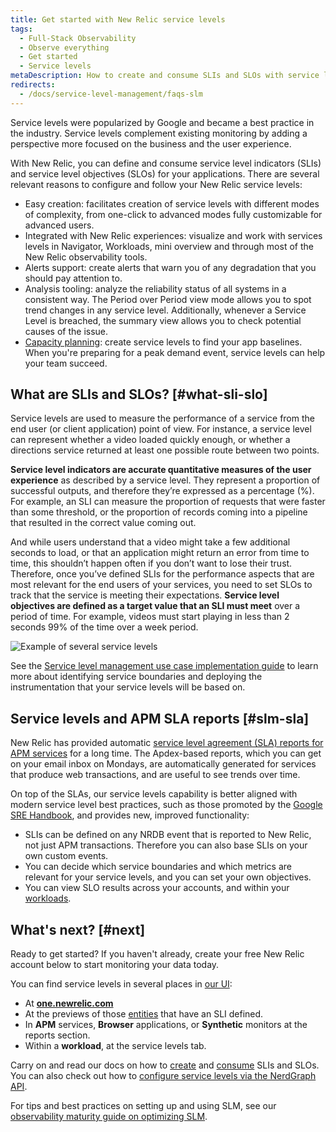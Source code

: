 ```yaml
---
title: Get started with New Relic service levels
tags:
  - Full-Stack Observability
  - Observe everything
  - Get started
  - Service levels
metaDescription: How to create and consume SLIs and SLOs with service level management in New Relic.
redirects:
  - /docs/service-level-management/faqs-slm
---
```



Service levels were popularized by Google and became a best practice in the industry. Service levels complement existing monitoring by adding a perspective more focused on the business and the user experience.

With New Relic, you can define and consume service level indicators (SLIs) and service level objectives (SLOs) for your applications. There are several relevant reasons to configure and follow your New Relic service levels:

- Easy creation: facilitates creation of service levels with different modes of complexity, from one-click to advanced modes fully customizable for advanced users. 
- Integrated with New Relic experiences: visualize and work with services levels in Navigator, Workloads, mini overview and through most of the New Relic observability tools.
- Alerts support: create alerts that warn you of any degradation that you should pay attention to.
- Analysis tooling: analyze the reliability status of all systems in a consistent way. The Period over Period view mode allows you to spot trend changes in any service level. Additionally, whenever a Service Level is breached, the summary view allows you to check potential causes of the issue. 
- [Capacity planning](/docs/journey-demand/get-started): create service levels to find your app baselines. When you're preparing for a peak demand event, service levels can help your team succeed. 

## What are SLIs and SLOs? [#what-sli-slo]

Service levels are used to measure the performance of a service from the end user (or client application) point of view. For instance, a service level can represent whether a video loaded quickly enough, or whether a directions service returned at least one possible route between two points.

**Service level indicators are accurate quantitative measures of the user experience** as described by a service level. They represent a proportion of successful outputs, and therefore they’re expressed as a percentage (%). For example, an SLI can measure the proportion of requests that were faster than some threshold, or the proportion of records coming into a pipeline that resulted in the correct value coming out.

And while users understand that a video might take a few additional seconds to load, or that an application might return an error from time to time, this shouldn’t happen often if you don’t want to lose their trust. Therefore, once you’ve defined SLIs for the performance aspects that are most relevant for the end users of your services, you need to set SLOs to track that the service is meeting their expectations. **Service level objectives are defined as a target value that an SLI must meet** over a period of time. For example, videos must start playing in less than 2 seconds 99% of the time over a week period.

<img
  title="Example of several service levels.png"
  alt="Example of several service levels"
  src={slmServiceLevelsOverview}
/>

See the [Service level management use case implementation guide](/docs/new-relic-solutions/observability-maturity/uptime-performance-reliability/slm-implementation-guide/) to learn more about identifying service boundaries and deploying the instrumentation that your service levels will be based on.

## Service levels and APM SLA reports [#slm-sla]

New Relic has provided automatic [service level agreement (SLA) reports for APM services](/docs/apm/reports/service-level-agreements/apm-sla-reports/) for a long time. The Apdex-based reports, which you can get on your email inbox on Mondays, are automatically generated for services that produce web transactions, and are useful to see trends over time.

On top of the SLAs, our service levels capability is better aligned with modern service level best practices, such as those promoted by the [Google SRE Handbook](https://sre.google/books/), and provides new, improved functionality:

* SLIs can be defined on any NRDB event that is reported to New Relic, not just APM transactions. Therefore you can also base SLIs on your own custom events.
* You can decide which service boundaries and which metrics are relevant for your service levels, and you can set your own objectives.
* You can view SLO results across your accounts, and within your [workloads](/docs/new-relic-one/use-new-relic-one/workloads/workloads-isolate-resolve-incidents-faster/).

## What's next? [#next]

Ready to get started? If you haven't already, create your free New Relic account below to start monitoring your data today.
<InlineSignup/>

 You can find service levels in several places in [our UI](https://one.newrelic.com):

* At **[one.newrelic.com](https://one.newrelic.com/all-capabilities)**
* At the previews of those [entities](/docs/new-relic-one/use-new-relic-one/core-concepts/what-entity-new-relic/) that have an SLI defined.
* In **APM** services, **Browser** applications, or **Synthetic** monitors at the reports section.
* Within a **workload**, at the service levels tab.

Carry on and read our docs on how to [create](/docs/service-level-management/create-slm) and [consume](/docs/service-level-management/consume-slm) SLIs and SLOs. You can also check out how to [configure service levels via the NerdGraph API](/docs/apis/nerdgraph/examples/nerdgraph-slm/).

For tips and best practices on setting up and using SLM, see our [observability maturity guide on optimizing SLM](/docs/new-relic-solutions/observability-maturity/uptime-performance-reliability/optimize-slm-guide).
